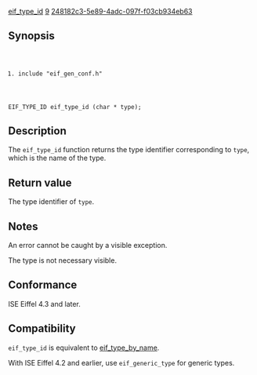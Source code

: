 [[Property:title|eif_type_id]]
[[Property:weight|9]]
[[Property:uuid|248182c3-5e89-4adc-097f-f03cb934eb63]]
==Synopsis==

<code lang="text">
#include "eif_gen_conf.h"

EIF_TYPE_ID eif_type_id (char * type);
</code>

==Description==

The <code lang="text">eif_type_id</code> function returns the type identifier corresponding to <code lang="text">type</code>, which is the name of the type. 

==Return value==

The type identifier of <code lang="text">type</code>. 

==Notes==

An error cannot be caught by a visible exception. 

The type is not necessary visible. 

==Conformance==

ISE Eiffel 4.3 and later. 

==Compatibility==

<code lang="text">eif_type_id</code> is equivalent to [[eif_type_by_name]]. 

With ISE Eiffel 4.2 and earlier, use <code lang="text">eif_generic_type</code> for generic types. 


{{SeeAlso| <br/>
[[eif_*_function]] <br/>
[[eif_procedure]] <br/>
[[eif_type]] <br/>
[[eif_name]] }}




